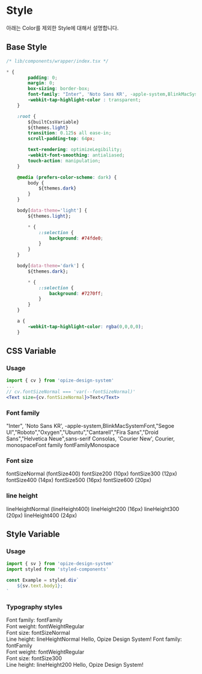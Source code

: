 

<Meta title="Docs/Style" />



# Style
아래는 Color를 제외한 Style에 대해서 설명합니다.

## Base Style

```css
/* lib/components/wrapper/index.tsx */

* {
        padding: 0;
        margin: 0;
        box-sizing: border-box;
        font-family: "Inter", 'Noto Sans KR', -apple-system,BlinkMacSystemFont,"Segoe UI","Roboto","Oxygen","Ubuntu","Cantarell","Fira Sans","Droid Sans","Helvetica Neue",sans-serif;
        -webkit-tap-highlight-color : transparent;
    }

    :root {
        ${builtCssVariable}
        ${themes.light}
        transition: 0.125s all ease-in;
        scroll-padding-top: 64px;

        text-rendering: optimizeLegibility;
        -webkit-font-smoothing: antialiased;
        touch-action: manipulation;
    }

    @media (prefers-color-scheme: dark) {
        body {
            ${themes.dark}
        }
    }

    body[data-theme='light'] {
        ${themes.light};

        * {
            ::selection {
                background: #74fde0;
            }
        }
    }

    body[data-theme='dark'] {
        ${themes.dark};

        * {
            ::selection {
                background: #7270ff;
            }
        }
    }

    a {
        -webkit-tap-highlight-color: rgba(0,0,0,0);
    }
```

<OpizeWrapper>

## CSS Variable

### Usage
```jsx
import { cv } from 'opize-design-system'
...
// cv.fontSizeNormal === 'var(--fontSizeNormal)'
<Text size={cv.fontSizeNormal}>Text</Text>
```


### Font family
<Box>
    <BoxItem label={'fontFamily'}><Text font={'base'}>"Inter", 'Noto Sans KR', -apple-system,BlinkMacSystemFont,"Segoe UI","Roboto","Oxygen","Ubuntu","Cantarell","Fira Sans","Droid Sans","Helvetica Neue",sans-serif</Text></BoxItem>
    <BoxItem label={'fontFamilyMonospace'}><Text font={'monospace'}>Consolas, 'Courier New', Courier, monospaceFont family fontFamilyMonospace</Text></BoxItem>
</Box>


### Font size
<Box>
    <BoxItem label={'fontSizeNoraml'}><Text size={'14px'}>fontSizeNormal (fontSize400)</Text></BoxItem>
    <BoxItem label={'fontSize200'}><Text size={'10px'}>fontSize200 (10px)</Text></BoxItem>
    <BoxItem label={'fontSize300'}><Text size={'12px'}>fontSize300 (12px)</Text></BoxItem>
    <BoxItem label={'fontSize400'}><Text size={'14px'}>fontSize400 (14px)</Text></BoxItem>
    <BoxItem label={'fontSize500'}><Text size={'16px'}>fontSize500 (16px)</Text></BoxItem>
    <BoxItem label={'fontSize600'}><Text size={'20px'}>fontSize600 (20px)</Text></BoxItem>
</Box>


### line height
<Box>
    <BoxItem label={'lineHeightNormal'}><GrayBox /><Text lineHeight={'24px'}>lineHeightNormal (lineHeight400)</Text><GrayBox /></BoxItem>
    <BoxItem label={'lineHeight200'}><GrayBox /><Text lineHeight={'16px'}>lineHeight200 (16px)</Text><GrayBox /></BoxItem>
    <BoxItem label={'lineHeight300'}><GrayBox /><Text lineHeight={'20px'}>lineHeight300 (20px)</Text><GrayBox /></BoxItem>
    <BoxItem label={'lineHeight400'}><GrayBox /><Text lineHeight={'24px'}>lineHeight400 (24px)</Text><GrayBox /></BoxItem>
</Box>


## Style Variable

### Usage
```jsx
import { sv } from 'opize-design-system'
import styled from 'styled-components'

const Example = styled.div`
    ${sv.text.body1};
`
```

### Typography styles
<Box>
    <BoxItem label={'sv.text.body1'}>
        <Flex style={{gap: '32px', alignItems: 'center'}}>
            <Text>Font family: fontFamily<br />Font weight: fontWeightRegular<br />Font size: fontSizeNormal<br />Line height: lineHeightNormal</Text>
            <TypographyStyleExample css={sv.text.body1}>Hello, Opize Design System!</TypographyStyleExample>
        </Flex>
    </BoxItem>
    <BoxItem label={'sv.text.caption1'}>
        <Flex style={{gap: '32px', alignItems: 'center'}}>
            <Text>Font family: fontFamily<br />Font weight: fontWeightRegular<br />Font size: fontSize300<br />Line height: lineHeight200</Text>
            <TypographyStyleExample css={sv.text.caption1}>Hello, Opize Design System!</TypographyStyleExample>
        </Flex>
    </BoxItem>
</Box>

</OpizeWrapper>